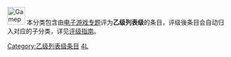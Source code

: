 [[Image:Gamepad.svg|40px]] 本分类包含由[[Wikipedia:电子游戏专题|电子游戏专题]]评为<span style="background-color: {{class/colour|BL}};">'''乙级列表级'''</span>的条目，评级後条目会自动归入对应的子分类，详见[[Wikipedia:电子游戏专题/评级|评级指南]]。

{{catmore1|[[Wikipedia:电子游戏專題|Wikipedia:电子游戏專題]]}}
{{Articles by Quality|topic=电子游戏|project=电子游戏|format=TOC}}
{{emptycat}}
[[Category:乙级列表级条目|Category:乙级列表级条目]]
[[Category:各等级电子游戏条目|4L]]